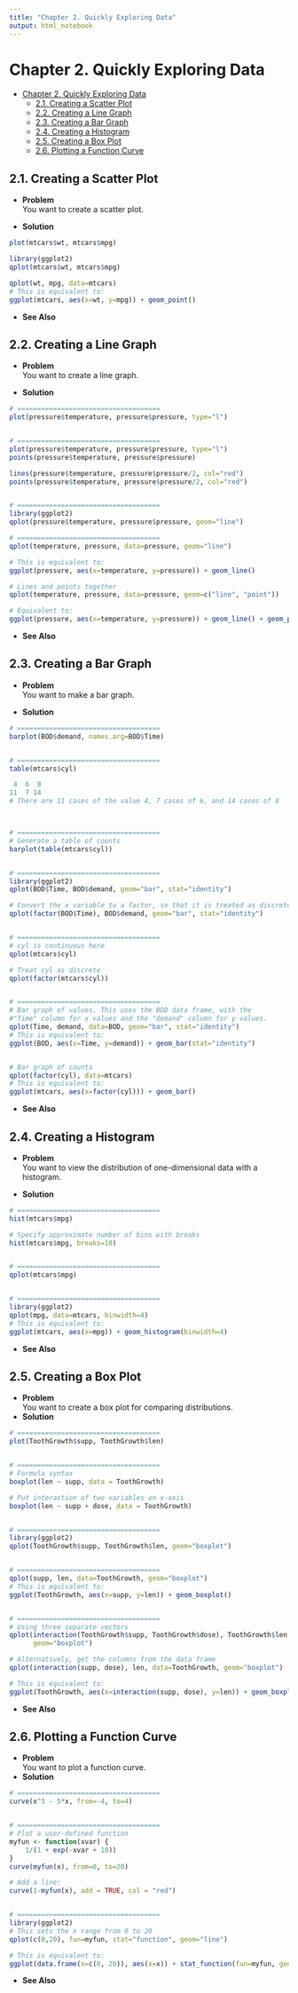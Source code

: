 ```yaml
---
title: "Chapter 2. Quickly Exploring Data"
output: html_notebook
---
```


# Chapter 2. Quickly Exploring Data

<!-- toc orderedList:0 depthFrom:1 depthTo:6 -->

- [Chapter 2. Quickly Exploring Data](#chapter-2-quickly-exploring-data)
	- [2.1. Creating a Scatter Plot](#21-creating-a-scatter-plot)
	- [2.2. Creating a Line Graph](#22-creating-a-line-graph)
	- [2.3. Creating a Bar Graph](#23-creating-a-bar-graph)
	- [2.4. Creating a Histogram](#24-creating-a-histogram)
	- [2.5. Creating a Box Plot](#25-creating-a-box-plot)
	- [2.6. Plotting a Function Curve](#26-plotting-a-function-curve)

<!-- tocstop -->

## 2.1. Creating a Scatter Plot
  * **Problem**  
    You want to create a scatter plot.  

  * **Solution**  
```r
plot(mtcars$wt, mtcars$mpg)
```


```r
library(ggplot2)
qplot(mtcars$wt, mtcars$mpg)
```

```r
qplot(wt, mpg, data=mtcars)
# This is equivalent to:
ggplot(mtcars, aes(x=wt, y=mpg)) + geom_point()
```  
  * **See Also**  

## 2.2. Creating a Line Graph
  * **Problem**  
    You want to create a line graph.  

  * **Solution**  
```r
# ====================================
plot(pressure$temperature, pressure$pressure, type="l")


# ====================================
plot(pressure$temperature, pressure$pressure, type="l")
points(pressure$temperature, pressure$pressure)

lines(pressure$temperature, pressure$pressure/2, col="red")
points(pressure$temperature, pressure$pressure/2, col="red")


# ====================================
library(ggplot2)
qplot(pressure$temperature, pressure$pressure, geom="line")

# ====================================
qplot(temperature, pressure, data=pressure, geom="line")

# This is equivalent to:
ggplot(pressure, aes(x=temperature, y=pressure)) + geom_line()

# Lines and points together
qplot(temperature, pressure, data=pressure, geom=c("line", "point"))

# Equivalent to:
ggplot(pressure, aes(x=temperature, y=pressure)) + geom_line() + geom_point()

```
  * **See Also**  

## 2.3. Creating a Bar Graph
  * **Problem**  
    You want to make a bar graph.  

  * **Solution**  
```r
# ====================================
barplot(BOD$demand, names.arg=BOD$Time)


# ====================================
table(mtcars$cyl)

 4  6  8
11  7 14
# There are 11 cases of the value 4, 7 cases of 6, and 14 cases of 8



# ====================================
# Generate a table of counts
barplot(table(mtcars$cyl))


# ====================================
library(ggplot2)
qplot(BOD$Time, BOD$demand, geom="bar", stat="identity")

# Convert the x variable to a factor, so that it is treated as discrete
qplot(factor(BOD$Time), BOD$demand, geom="bar", stat="identity")


# ====================================
# cyl is continuous here
qplot(mtcars$cyl)

# Treat cyl as discrete
qplot(factor(mtcars$cyl))


# ====================================
# Bar graph of values. This uses the BOD data frame, with the
#"Time" column for x values and the "demand" column for y values.
qplot(Time, demand, data=BOD, geom="bar", stat="identity")
# This is equivalent to:
ggplot(BOD, aes(x=Time, y=demand)) + geom_bar(stat="identity")


# Bar graph of counts
qplot(factor(cyl), data=mtcars)
# This is equivalent to:
ggplot(mtcars, aes(x=factor(cyl))) + geom_bar()
```
  * **See Also**  

## 2.4. Creating a Histogram
  * **Problem**  
    You want to view the distribution of one-dimensional data with a histogram.  

  * **Solution**  
```r
# ====================================
hist(mtcars$mpg)

# Specify approximate number of bins with breaks
hist(mtcars$mpg, breaks=10)


# ====================================
qplot(mtcars$mpg)


# ====================================
library(ggplot2)
qplot(mpg, data=mtcars, binwidth=4)
# This is equivalent to:
ggplot(mtcars, aes(x=mpg)) + geom_histogram(binwidth=4)
```
  * **See Also**  

## 2.5. Creating a Box Plot
  * **Problem**  
    You want to create a box plot for comparing distributions.
  * **Solution**  
```r
# ====================================
plot(ToothGrowth$supp, ToothGrowth$len)


# ====================================
# Formula syntax
boxplot(len ~ supp, data = ToothGrowth)

# Put interaction of two variables on x-axis
boxplot(len ~ supp + dose, data = ToothGrowth)


# ====================================
library(ggplot2)
qplot(ToothGrowth$supp, ToothGrowth$len, geom="boxplot")


# ====================================
qplot(supp, len, data=ToothGrowth, geom="boxplot")
# This is equivalent to:
ggplot(ToothGrowth, aes(x=supp, y=len)) + geom_boxplot()


# ====================================
# Using three separate vectors
qplot(interaction(ToothGrowth$supp, ToothGrowth$dose), ToothGrowth$len,
      geom="boxplot")

# Alternatively, get the columns from the data frame
qplot(interaction(supp, dose), len, data=ToothGrowth, geom="boxplot")

# This is equivalent to:
ggplot(ToothGrowth, aes(x=interaction(supp, dose), y=len)) + geom_boxplot()

```
  * **See Also**  

## 2.6. Plotting a Function Curve
  * **Problem**  
    You want to plot a function curve.
  * **Solution**  
```R
# ====================================
curve(x^3 - 5*x, from=-4, to=4)


# ====================================
# Plot a user-defined function
myfun <- function(xvar) {
    1/(1 + exp(-xvar + 10))
}
curve(myfun(x), from=0, to=20)

# Add a line:
curve(1-myfun(x), add = TRUE, col = "red")


# ====================================
library(ggplot2)
# This sets the x range from 0 to 20
qplot(c(0,20), fun=myfun, stat="function", geom="line")

# This is equivalent to:
ggplot(data.frame(x=c(0, 20)), aes(x=x)) + stat_function(fun=myfun, geom="line")
```
  * **See Also**  
